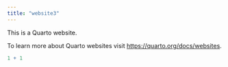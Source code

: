 ```yaml
---
title: "website3"
---
```


This is a Quarto website.

To learn more about Quarto websites visit <https://quarto.org/docs/websites>.

```r
1 + 1
```

